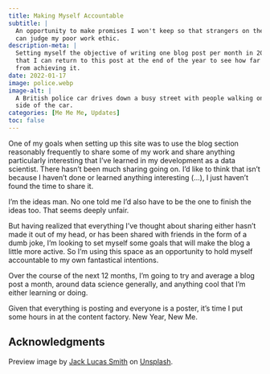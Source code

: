 ```yaml
---
title: Making Myself Accountable
subtitle: |
  An opportunity to make promises I won't keep so that strangers on the internet 
  can judge my poor work ethic.
description-meta: |
  Setting myself the objective of writing one blog post per month in 2022 so 
  that I can return to this post at the end of the year to see how far I was 
  from achieving it.
date: 2022-01-17
image: police.webp
image-alt: |
  A British police car drives down a busy street with people walking on either 
  side of the car.
categories: [Me Me Me, Updates]
toc: false
---
```


One of my goals when setting up this site was to use the blog section reasonably frequently to share some of my work and share anything particularly interesting that I've learned in my development as a data scientist. There hasn't been much sharing going on. I'd like to think that isn't because I haven't done or learned anything interesting (...), I just haven't found the time to share it.

I'm the ideas man. No one told me I'd also have to be the one to finish the ideas too. That seems deeply unfair.

But having realized that everything I've thought about sharing either hasn't made it out of my head, or has been shared with friends in the form of a dumb joke, I'm looking to set myself some goals that will make the blog a little more active. So I'm using this space as an opportunity to hold myself accountable to my own fantastical intentions.

Over the course of the next 12 months, I'm going to try and average a blog post a month, around data science generally, and anything cool that I'm either learning or doing.

Given that everything is posting and everyone is a poster, it's time I put some hours in at the content factory. New Year, New Me.

## Acknowledgments {.appendix}

Preview image by [Jack Lucas Smith](https://unsplash.com/@jacklucassmith) on [Unsplash](https://unsplash.com/photos/white-and-black-police-car-on-road-during-daytime-UqvSeGmFYBs).

